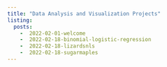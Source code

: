 ```yaml
---
title: "Data Analysis and Visualization Projects"
listing: 
  posts:
    -  2022-02-01-welcome
    -  2022-02-18-binomial-logistic-regression
    -  2022-02-18-lizardsnls
    -  2022-02-18-sugarmaples
---
```

